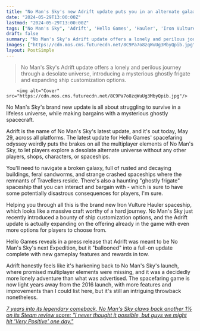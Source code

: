 ```yaml
---
title: "No Man's Sky's new Adrift update puts you in an alternate galaxy without help - or other players - but at least there's a ghostly frigate to bargain with"
date: "2024-05-29T13:00:00Z"
lastmod: "2024-05-29T13:00:00Z"
tags: ["No Man's Sky", 'Adrift', 'Hello Games', 'Hauler', 'Iron Vulture', 'Spaceship', 'Frigate', 'Exploration', 'Survival', 'Ghostly Spacecraft', 'Multiplayer', 'Desolate Universe', 'Rusted Buildings', 'Sandworms', 'Crashed Spaceships']
draft: false
summary: "No Man's Sky's Adrift update offers a lonely and perilous journey through a desolate universe, introducing a mysterious ghostly frigate and expanding ship customization options."
images: ["https://cdn.mos.cms.futurecdn.net/8C9Pa7o8zqWuUg3MbyQpib.jpg"]
layout: PostSimple
---
```

> No Man's Sky's Adrift update offers a lonely and perilous journey through a desolate universe, introducing a mysterious ghostly frigate and expanding ship customization options.


        <img alt="Cover" src="https://cdn.mos.cms.futurecdn.net/8C9Pa7o8zqWuUg3MbyQpib.jpg"/>
        
No Man's Sky's brand new update is all about struggling to survive in a lifeless universe, while making bargains with a mysterious ghostly spacecraft.

Adrift is the name of No Man's Sky's latest update, and it's out today, May 29, across all platforms. The latest update for Hello Games' spacefaring odyssey weirdly puts the brakes on all the multiplayer elements of No Man's Sky, to let players explore a desolate alternate universe without any other players, shops, characters, or spaceships.

You'll need to navigate a broken galaxy, full of rusted and decaying buildings, feral sandworms, and strange crashed spaceships where the remnants of Travellers reside. There's also a haunting "ghostly frigate" spaceship that you can interact and bargain with - which is sure to have some potentially disastrous consequences for players, I'm sure.

Helping you through all this is the brand new Iron Vulture Hauler spaceship, which looks like a massive craft worthy of a hard journey. No Man's Sky just recently introduced a bounty of ship customization options, and the Adrift update is actually expanding on the offering already in the game with even more options for players to choose from.

Hello Games reveals in a press release that Adrift was meant to be No Man's Sky's next Expedition, but it "ballooned" into a full-on update complete with new gameplay features and rewards in tow. 

Adrift honestly feels like it's harkening back to No Man's Sky's launch, where promised multiplayer elements were missing, and it was a decidedly more lonely adventure than what was advertised. The spacefaring game is now light years away from the 2016 launch, with more features and improvements than I could list here, but it's still an intriguing throwback nonetheless.

[<em>7 years into its legendary comeback, No Man's Sky claws back another 1% on its Steam review score: "I never thought it possible, but guys we might hit 'Very Positive' one day."</em>](https://www.gamesradar.com/7-years-into-its-legendary-comeback-no-mans-sky-claws-back-another-1-on-its-steam-review-score-i-never-thought-it-possible-but-guys-we-might-hit-very-positive-one-day/)
        